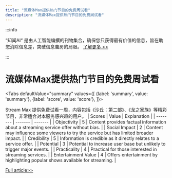 ```yaml
---
title: "流媒体Max提供热门节目的免费周试看"
description: "流媒体Max提供热门节目的免费周试看"
---
```



:::info

“知闻AI“ 是由人工智能编撰的刊物集合，确保您只获得最有价值的信息，旨在助您消除信息差，突破信息茧房的局限。  [了解更多 >>](/)

:::

# 流媒体Max提供热门节目的免费周试看


<Tabs
	defaultValue="summary"
	values={[
	{label: 'summary', value: 'summary'},
	{label: 'score', value: 'score'},
]}>
<TabItem value="summary">


Stream Max 提供免费试看一周，内容包括《沙丘：第二部》、《龙之家族》等精彩节目，非常适合对本服务感兴趣的用户。
</TabItem>
<TabItem value="score">
	| Scores     | Value   | Explanation |
	| -------- | ------- | ------- |
	| Objectivity  | 5    | Content provides factual information about a streaming service offer without bias.    |
	| Social Impact | 2     | Content may influence some viewers to try the service but has limited broader impact.    |
	| Credibility    | 5    | Information is credible as it directly relates to a service offer.    |
	| Potential    | 3    | Potential to increase user base but unlikely to trigger major events.    |
	| Practicality    | 4    | Practical for those interested in streaming services.    |
	| Entertainment Value    | 4    | Offers entertainment by highlighting popular shows available for streaming.    |
</TabItem>
</Tabs>

[Full article>>](https://www.cnet.com/deals/stream-max-for-free-for-1-week/#ftag=CAD590a51e)
